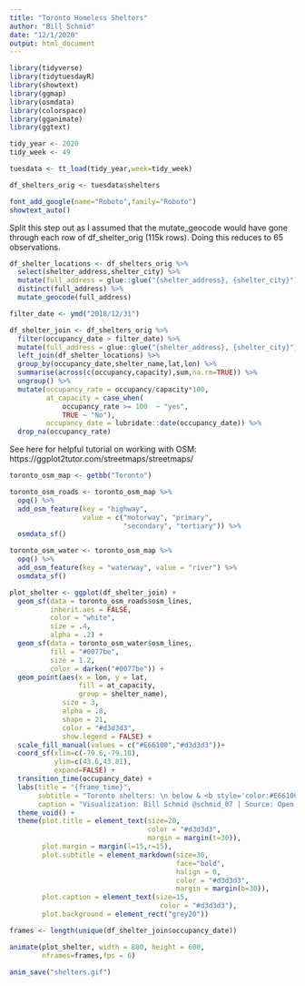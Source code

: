 ```yaml
---
title: "Toronto Homeless Shelters"
author: "Bill Schmid"
date: "12/1/2020"
output: html_document
---
```


```r
library(tidyverse)
library(tidytuesdayR)
library(showtext)
library(ggmap)
library(osmdata)
library(colorspace)
library(gganimate)
library(ggtext)
```

```r
tidy_year <- 2020
tidy_week <- 49

tuesdata <- tt_load(tidy_year,week=tidy_week)

df_shelters_orig <- tuesdata$shelters

font_add_google(name="Roboto",family="Roboto")
showtext_auto()

```

Split this step out as I assumed that the mutate_geocode would have gone through each row of df_shelter_orig (115k rows).  Doing this reduces to 65 observations.
```r
df_shelter_locations <- df_shelters_orig %>% 
  select(shelter_address,shelter_city) %>% 
  mutate(full_address = glue::glue("{shelter_address}, {shelter_city}")) %>% 
  distinct(full_address) %>% 
  mutate_geocode(full_address)

```

```r
filter_date <- ymd("2018/12/31")

df_shelter_join <- df_shelters_orig %>%
  filter(occupancy_date > filter_date) %>% 
  mutate(full_address = glue::glue("{shelter_address}, {shelter_city}")) %>% 
  left_join(df_shelter_locations) %>% 
  group_by(occupancy_date,shelter_name,lat,lon) %>% 
  summarise(across(c(occupancy,capacity),sum,na.rm=TRUE)) %>% 
  ungroup() %>% 
  mutate(occupancy_rate = occupancy/capacity*100,
         at_capacity = case_when(
             occupancy_rate >= 100  ~ "yes",
             TRUE ~ "No"),
         occupancy_date = lubridate::date(occupancy_date)) %>% 
  drop_na(occupancy_rate)

```

See here for helpful tutorial on working with OSM: https://ggplot2tutor.com/streetmaps/streetmaps/
```r
toronto_osm_map <- getbb("Toronto")

toronto_osm_roads <- toronto_osm_map %>% 
  opq() %>% 
  add_osm_feature(key = "highway", 
                  value = c("motorway", "primary", 
                            "secondary", "tertiary")) %>%
  osmdata_sf()

toronto_osm_water <- toronto_osm_map %>% 
  opq() %>%
  add_osm_feature(key = "waterway", value = "river") %>%
  osmdata_sf()
```


```r

plot_shelter <- ggplot(df_shelter_join) +
  geom_sf(data = toronto_osm_roads$osm_lines,
          inherit.aes = FALSE,
          color = "white",
          size = .4,
          alpha = .2) +
  geom_sf(data = toronto_osm_water$osm_lines, 
          fill = "#0077be", 
          size = 1.2,
          color = darken("#0077be")) +
  geom_point(aes(x = lon, y = lat,
                 fill = at_capacity,
                 group = shelter_name),
             size = 3,
             alpha = .8,
             shape = 21,
             color = "#d3d3d3",
             show.legend = FALSE) +
  scale_fill_manual(values = c("#E66100","#d3d3d3"))+
  coord_sf(xlim=c(-79.6,-79.18),
           ylim=c(43.6,43.81),
           expand=FALSE) +
  transition_time(occupancy_date) +
  labs(title = "{frame_time}",
       subtitle = "Toronto shelters: \n below & <b style='color:#E66100'>above capacity</b>",
       caption = "Visualization: Bill Schmid @schmid_07 | Source: Open Data Toronto") +
  theme_void() + 
  theme(plot.title = element_text(size=20,
                                  color = "#d3d3d3",
                                  margin = margin(t=30)),
        plot.margin = margin(l=15,r=15),
        plot.subtitle = element_markdown(size=30,
                                         face="bold",
                                         halign = 0,
                                         color = "#d3d3d3",
                                         margin = margin(b=30)),
        plot.caption = element_text(size=15,
                                     color = "#d3d3d3"),
        plot.background = element_rect("grey20"))
```


```r
frames <- length(unique(df_shelter_join$occupancy_date))

animate(plot_shelter, width = 800, height = 600, 
        nframes=frames,fps = 6)

anim_save("shelters.gif")

```

